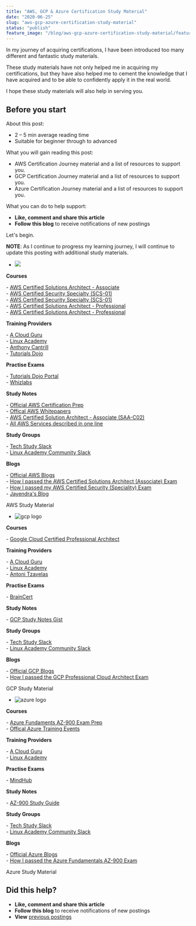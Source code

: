 ```yaml
---
title: "AWS, GCP & Azure Certification Study Material"
date: "2020-06-25"
slug: "aws-gcp-azure-certification-study-material"
status: "publish"
feature_image: "/blog/aws-gcp-azure-certification-study-material/feature-image.png"
---
```


In my journey of acquiring certifications, I have been introduced too many different and fantastic study materials.

These study materials have not only helped me in acquiring my certifications, but they have also helped me to cement the knowledge that I have acquired and to be able to confidently apply it in the real world.

I hope these study materials will also help in serving you.

## Before you start

About this post:

*   2 – 5 min average reading time
*   Suitable for beginner through to advanced

What you will gain reading this post:

*   AWS Certification Journey material and a list of resources to support you.
*   GCP Certification Journey material and a list of resources to support you.
*   Azure Certification Journey material and a list of resources to support you.

What you can do to help support:

*   **Like, comment and share this article**
*   **Follow this blog** to receive notifications of new postings

Let's begin.

**NOTE**: As I continue to progress my learning journey, I will continue to update this posting with additional study materials.

*   ![](https://robertleggett.blog/wp-content/uploads/2020/06/aws-logo-full.png)

**Courses**

\- [AWS Certified Solutions Architect - Associate](https://www.udemy.com/course/aws-certified-solutions-architect-associate/)  
\- [AWS Certified Security Specialty (SCS-01)](https://linuxacademy.com/course/aws-certified-security-specialty-certification/)  
\- [AWS Certified Security Specialty (SCS-01)](https://acloud.guru/learn/aws-certified-security-specialty)  
\- [AWS Certified Solutions Architect - Professional](https://www.udemy.com/course/aws-solutions-architect-professional/)  
\- [AWS Certified Solutions Architect - Professional](https://learn.cantrill.io/p/aws-certified-solutions-architect-professional)

**Training Providers**

\- [A Cloud Guru](https://acloud.guru/)  
\- [Linux Academy](https://linuxacademy.com/)  
\- [Anthony Cantrill](https://cantrill.io/)  
\- [Tutorials Dojo](https://tutorialsdojo.com/)

**Practise Exams**

\- [Tutorials Dojo Portal](https://portal.tutorialsdojo.com/)  
\- [Whizlabs](https://www.whizlabs.com/)

**Study Notes**

\- [Official AWS Certification Prep](https://aws.amazon.com/certification/certification-prep/)  
\- [Offical AWS Whitepapers](https://aws.amazon.com/whitepapers/?whitepapers-main.sort-by=item.additionalFields.sortDate&whitepapers-main.sort-order=desc)  
\- [AWS Certified Solution Architect - Associate (SAA-C02)](https://github.com/alozano-77/AWS-SAA-C02-Course)  
\- [All AWS Services described in one line](https://adayinthelifeof.nl/2020/05/20/aws.html)

**Study Groups**

\- [Tech Study Slack](https://techstudyslack.com/)  
\- [Linux Academy Community Slack](https://linuxacademy-community-slack.herokuapp.com/)

**Blogs**

\- [Official AWS Blogs](https://aws.amazon.com/blogs/aws/)  
\- [How I passed the AWS Certified Solutions Architect (Associate) Exam](https://robertleggett.blog/2018/12/02/how-i-passed-the-aws-certified-solution-architect-associate-exam/)  
\- [How I passed my AWS Certified Security (Speciality) Exam](https://robertleggett.blog/2020/11/03/how-i-passed-my-aws-certified-security-speciality-exam/)  
\- [Jayendra's Blog](https://jayendrapatil.com/)

AWS Study Material

*   ![gcp logo](https://robertleggett.blog/wp-content/uploads/2020/06/gcp-logo-full-300x46.png)

**Courses**

\- [Google Cloud Certified Professional Architect](https://linuxacademy.com/course/google-cloud-certified-professional-cloud-architect/)

**Training Providers**

\- [A Cloud Guru](https://acloud.guru/)  
\- [Linux Academy](https://linuxacademy.com/)  
\- [Antoni Tzavelas](https://training.antonit.com/)

**Practise Exams**

\- [BrainCert](https://www.braincert.com/)

**Study Notes**

\- [GCP Study Notes Gist](https://gist.github.com/dmunn/9874418f620b8aaf91d12507a91563ad)

**Study Groups**

\- [Tech Study Slack](https://techstudyslack.com/)  
\- [Linux Academy Community Slack](https://linuxacademy-community-slack.herokuapp.com/)

**Blogs**

\- [Official GCP Blogs](https://cloud.google.com/blog/)  
\- [How I passed the GCP Professional Cloud Architect Exam](https://robertleggett.blog/2019/09/21/how-i-passed-the-gcp-professional-cloud-architect-exam/)

GCP Study Material

*   ![azure logo](https://robertleggett.blog/wp-content/uploads/2020/06/azure-logo-full-300x87.png)

**Courses**

\- [Azure Fundaments AZ-900 Exam Prep](https://linuxacademy.com/course/microsoft-azure-fundamentals-az-900-exam-prep/)  
\- [Offical Azure Training Events](https://azure.microsoft.com/en-ca/community/events/)

**Training Providers**

\- [A Cloud Guru](https://acloud.guru/)  
\- [Linux Academy](https://linuxacademy.com/)

**Practise Exams**

\- [MindHub](https://au.mindhub.com/shop/microsoft?facetValueFilter=tenant~content-type%3Apractice-tests%2Ctenant~certification%3Amicrosoft-azure-administrator)

**Study Notes**

\- [AZ-900 Study Guide](https://github.com/AzureMentor/Azure-AZ-900-Study-Guide)

**Study Groups**

\- [Tech Study Slack](https://techstudyslack.com/)  
\- [Linux Academy Community Slack](https://linuxacademy-community-slack.herokuapp.com/)

**Blogs**

\- [Official Azure Blogs](https://azure.microsoft.com/en-us/blog/)  
\- [How I passed the Azure Fundamentals AZ-900 Exam](https://robertleggett.blog/2020/06/17/how-i-passed-my-azure-fundamentals-az-900-exam/)

Azure Study Material

## Did this help?

*   **Like, comment and share this article**
*   **Follow this blog** to receive notifications of new postings
*   **View** [previous postings](https://robertleggett.blog/)
